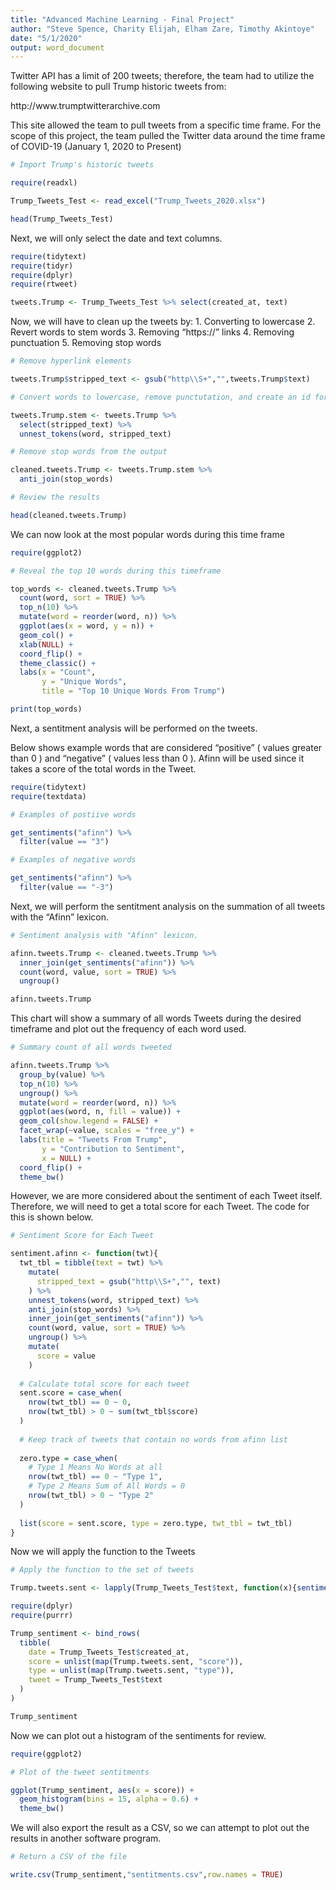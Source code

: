 ```yaml
---
title: "Advanced Machine Learning - Final Project"
author: "Steve Spence, Charity Elijah, Elham Zare, Timothy Akintoye"
date: "5/1/2020"
output: word_document
---
```


Twitter API has a limit of 200 tweets; therefore, the team had to utilize the following website to pull Trump historic tweets from:

http://www.trumptwitterarchive.com

This site allowed the team to pull tweets from a specific time frame. For the scope of this project, the team pulled the Twitter data around the time frame of COVID-19 (January 1, 2020 to Present)

```r

# Import Trump's historic tweets

require(readxl)

Trump_Tweets_Test <- read_excel("Trump_Tweets_2020.xlsx")

head(Trump_Tweets_Test)

```

Next, we will only select the date and text columns.

```r

require(tidytext)
require(tidyr)
require(dplyr)
require(rtweet)

tweets.Trump <- Trump_Tweets_Test %>% select(created_at, text)

```

Now, we will have to clean up the tweets by:
  1. Converting to lowercase
  2. Revert words to stem words
  3. Removing "https://" links
  4. Removing punctuation
  5. Removing stop words

```r

# Remove hyperlink elements

tweets.Trump$stripped_text <- gsub("http\\S+","",tweets.Trump$text)

# Convert words to lowercase, remove punctutation, and create an id for each tweet

tweets.Trump.stem <- tweets.Trump %>%
  select(stripped_text) %>%
  unnest_tokens(word, stripped_text)

# Remove stop words from the output

cleaned.tweets.Trump <- tweets.Trump.stem %>%
  anti_join(stop_words)

# Review the results

head(cleaned.tweets.Trump)

```

We can now look at the most popular words during this time frame

```r

require(ggplot2)

# Reveal the top 10 words during this timeframe

top_words <- cleaned.tweets.Trump %>%
  count(word, sort = TRUE) %>%
  top_n(10) %>%
  mutate(word = reorder(word, n)) %>%
  ggplot(aes(x = word, y = n)) +
  geom_col() +
  xlab(NULL) +
  coord_flip() +
  theme_classic() +
  labs(x = "Count",
       y = "Unique Words",
       title = "Top 10 Unique Words From Trump")

print(top_words)
```

Next, a sentitment analysis will be performed on the tweets.

Below shows example words that are considered "positive" ( values greater than 0 ) and "negative" ( values less than 0 ). Afinn will be used since it takes a score of the total words in the Tweet.

```r

require(tidytext)
require(textdata)

# Examples of postiive words

get_sentiments("afinn") %>%
  filter(value == "3")

# Examples of negative words

get_sentiments("afinn") %>%
  filter(value == "-3")

```

Next, we will perform the sentitment analysis on the summation of all tweets with the "Afinn" lexicon.

```r

# Sentiment analysis with "Afinn" lexicon.

afinn.tweets.Trump <- cleaned.tweets.Trump %>%
  inner_join(get_sentiments("afinn")) %>%
  count(word, value, sort = TRUE) %>%
  ungroup()

afinn.tweets.Trump

```

This chart will show a summary of all words Tweets during the desired timeframe and plot out the frequency of each word used.

```r

# Summary count of all words tweeted

afinn.tweets.Trump %>%
  group_by(value) %>%
  top_n(10) %>%
  ungroup() %>%
  mutate(word = reorder(word, n)) %>%
  ggplot(aes(word, n, fill = value)) +
  geom_col(show.legend = FALSE) +
  facet_wrap(~value, scales = "free_y") +
  labs(title = "Tweets From Trump",
       y = "Contribution to Sentiment",
       x = NULL) +
  coord_flip() +
  theme_bw()

```

However, we are more considered about the sentiment of each Tweet itself. Therefore, we will need to get a total score for each Tweet. The code for this is shown below.

```r

# Sentiment Score for Each Tweet

sentiment.afinn <- function(twt){
  twt_tbl = tibble(text = twt) %>%
    mutate(
      stripped_text = gsub("http\\S+","", text)
    ) %>%
    unnest_tokens(word, stripped_text) %>%
    anti_join(stop_words) %>%
    inner_join(get_sentiments("afinn")) %>%
    count(word, value, sort = TRUE) %>%
    ungroup() %>%
    mutate(
      score = value
    )
  
  # Calculate total score for each tweet
  sent.score = case_when(
    nrow(twt_tbl) == 0 ~ 0,
    nrow(twt_tbl) > 0 ~ sum(twt_tbl$score)
  )
  
  # Keep track of tweets that contain no words from afinn list
  
  zero.type = case_when(
    # Type 1 Means No Words at all
    nrow(twt_tbl) == 0 ~ "Type 1",
    # Type 2 Means Sum of All Words = 0
    nrow(twt_tbl) > 0 ~ "Type 2"
  )
  
  list(score = sent.score, type = zero.type, twt_tbl = twt_tbl)
}

```

Now we will apply the function to the Tweets

```r

# Apply the function to the set of tweets

Trump.tweets.sent <- lapply(Trump_Tweets_Test$text, function(x){sentiment.afinn(x)})

```

```r

require(dplyr)
require(purrr)

Trump_sentiment <- bind_rows(
  tibble(
    date = Trump_Tweets_Test$created_at,
    score = unlist(map(Trump.tweets.sent, "score")),
    type = unlist(map(Trump.tweets.sent, "type")),
    tweet = Trump_Tweets_Test$text
  )
)

Trump_sentiment

```

Now we can plot out a histogram of the sentiments for review.

```r

require(ggplot2)

# Plot of the tweet sentitments

ggplot(Trump_sentiment, aes(x = score)) +
  geom_histogram(bins = 15, alpha = 0.6) +
  theme_bw()

```

We will also export the result as a CSV, so we can attempt to plot out the results in another software program.

```r

# Return a CSV of the file

write.csv(Trump_sentiment,"sentitments.csv",row.names = TRUE)

```
